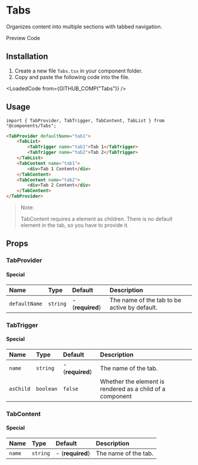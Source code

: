 
# Tabs
Organizes content into multiple sections with tabbed navigation.

<TabProvider defaultName="preview">
    <TabList>
        <TabTrigger name="preview">Preview</TabTrigger>
        <TabTrigger name="code">Code</TabTrigger>
    </TabList>
    <TabContent name="preview">
        <Story layout="centered" className="flex-col [&>*]:w-full">
            <TabsDemo />
        </Story>
    </TabContent>
    <TabContent name="code">
        <LoadedCode from={GITHUB_COMP_PREVIEW("Tabs")} />
    </TabContent>
</TabProvider>

## Installation

1. Create a new file `Tabs.tsx` in your component folder.
2. Copy and paste the following code into the file.

<LoadedCode from={GITHUB_COMP("Tabs")} />

## Usage

```tsx
import { TabProvider, TabTrigger, TabContent, TabList } from "@components/Tabs";
```

```html
<TabProvider defaultName="tab1">
    <TabList>
        <TabTrigger name="tab1">Tab 1</TabTrigger>
        <TabTrigger name="tab2">Tab 2</TabTrigger>
    </TabList>
    <TabContent name="tab1">
        <div>Tab 1 Content</div>
    </TabContent>
    <TabContent name="tab2">
        <div>Tab 2 Content</div>
    </TabContent>
</TabProvider>
```

> Note:
> 
> TabContent requires a element as children.
> There is no default element in the tab, so you have to provide it.

## Props

### TabProvider

#### Special
| Name          | Type     | Default          | Description                                  |
|:--------------|:---------|:-----------------|:---------------------------------------------|
| `defaultName` | `string` | - (**required**) | The name of the tab to be active by default. |

### TabTrigger

#### Special
| Name      | Type      | Default          | Description                                               |
|:----------|:----------|:-----------------|:----------------------------------------------------------|
| `name`    | `string`  | - (**required**) | The name of the tab.                                      |
| `asChild` | `boolean` | `false`          | Whether the element is rendered as a child of a component |

### TabContent

#### Special
| Name   | Type     | Default          | Description          |
|:-------|:---------|:-----------------|:---------------------|
| `name` | `string` | - (**required**) | The name of the tab. |
